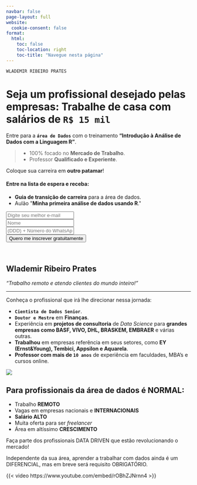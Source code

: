 ```yaml
---
navbar: false
page-layout: full
website:
  cookie-consent: false
format:
  html:
    toc: false
    toc-location: right
    toc-title: "Navegue nesta página"
---
```

::: {.column-page}
::: {.grid}
::: {.g-col-12 .g-col-md-5 .g-start-md-2}
`WLADEMIR RIBEIRO PRATES`

# Seja um **profissional desejado** pelas empresas: Trabalhe **de casa** com **salários** de **`R$ 15 mil`**

Entre para a  **`área de Dados`** com o treinamento **"Introdução à Análise de Dados com a Linguagem R"**.

<blockquote>
- 100% focado no **Mercado de Trabalho**. <br>
- Professor **Qualificado e Experiente**. <br>
</blockquote>

Coloque sua carreira em **outro patamar**!
:::

::: {.g-col-12 .g-col-md-5}
```{=html}
<!-- Begin Mailchimp Signup Form -->
<div id="mc_embed_signup">
    <form action="https://cienciaenegocios.us20.list-manage.com/subscribe/post?u=7dd56b82660a42caac052da3e&amp;id=ec8a68702e&amp;f_id=00713be7f0" method="post" id="mc-embedded-subscribe-form" name="mc-embedded-subscribe-form" class="validate" target="_self">
      <div id="mc_embed_signup_scroll">
        <div class="justify">
          <h4>Entre na lista de espera e receba:</h4>
          <ul>
            <li><b>Guia de transição de carreira</b> para a área de dados.</li>
            <li>Aulão "<b>Minha primeira análise de dados usando R</b>."</li>
          </ul>
        </div>
        
<div class="mc-field-group">
    <input type="email" value="" name="EMAIL" class="required email" id="mce-EMAIL" required placeholder="Digite seu melhor e-mail">
    <span id="mce-EMAIL-HELPERTEXT" class="helper_text"></span>
</div>
<div class="mc-field-group">
    <input type="text" value="" name="MMERGE6" class="" id="mce-MMERGE6" placeholder="Nome">
    <span id="mce-MMERGE6-HELPERTEXT" class="helper_text"></span>
</div>
<div class="mc-field-group size1of2">
    <input type="text" name="PHONE" class="" value="" id="mce-PHONE" placeholder="(DDD) + Número do WhatsApp">
    <span id="mce-PHONE-HELPERTEXT" class="helper_text"></span>
</div>
<div hidden="true"><input type="hidden" name="tags" value="3435431"></div>
    <div id="mce-responses" class="clear">
        <div class="response" id="mce-error-response" style="display:none"></div>
        <div class="response" id="mce-success-response" style="display:none"></div>
    </div>    <!-- real people should not fill this in and expect good things - do not remove this or risk form bot signups-->
    <div style="position: absolute; left: -5000px;" aria-hidden="true"><input type="text" name="b_7dd56b82660a42caac052da3e_ec8a68702e" tabindex="-1" value=""></div>
    <div class="center"><input type="submit" value="Quero me inscrever gratuitamente" name="subscribe" id="mc-embedded-subscribe" class="button"></div>
    </div>
</form>
</div>
<!--End mc_embed_signup-->
```
:::
:::
:::

<br>

::: {.column-screen .lp_full_screen}
::: {.grid}
::: {.g-col-12 .g-col-md-5 .g-start-md-2}
# **Wlademir Ribeiro Prates**

<em>"Trabalho remoto e atendo clientes do mundo inteiro!"</em>

<hr></hr>

Conheça o profissional que irá lhe direcionar nessa jornada:

- **`Cientista de Dados Senior`**.
- **`Doutor e Mestre`** em **Finanças**.
- Experiência em **projetos de consultoria** de *Data Science* para **grandes empresas como BASF, VIVO, DHL, BRASKEM, EMBRAER** e várias outras.
- **Trabalhou** em empresas referência em seus setores, como **EY (Ernst&Young), Tembici, Appsilon e Aquarela**.
- **Professor com mais de `10 anos`** de experiência em faculdades, MBA's e cursos online.
:::

::: {.g-col-12 .g-col-md-5}
![](foto_wlad_pb.png)
:::
:::
:::

## Para profissionais da área de dados é **NORMAL**:

- Trabalho **REMOTO**
- Vagas em empresas nacionais e **INTERNACIONAIS**
- **Salário ALTO**
- Muita oferta para ser *freelancer*
- Área em altíssimo **CRESCIMENTO**

Faça parte dos profissionais DATA DRIVEN que estão revolucionando o mercado!

Independente da sua área, aprender a trabalhar com dados ainda é um DIFERENCIAL, mas em breve será requisito OBRIGATÓRIO.

<div class="max-width"> {{< video https://www.youtube.com/embed/rOBhZJNrnn4 >}} </div>
